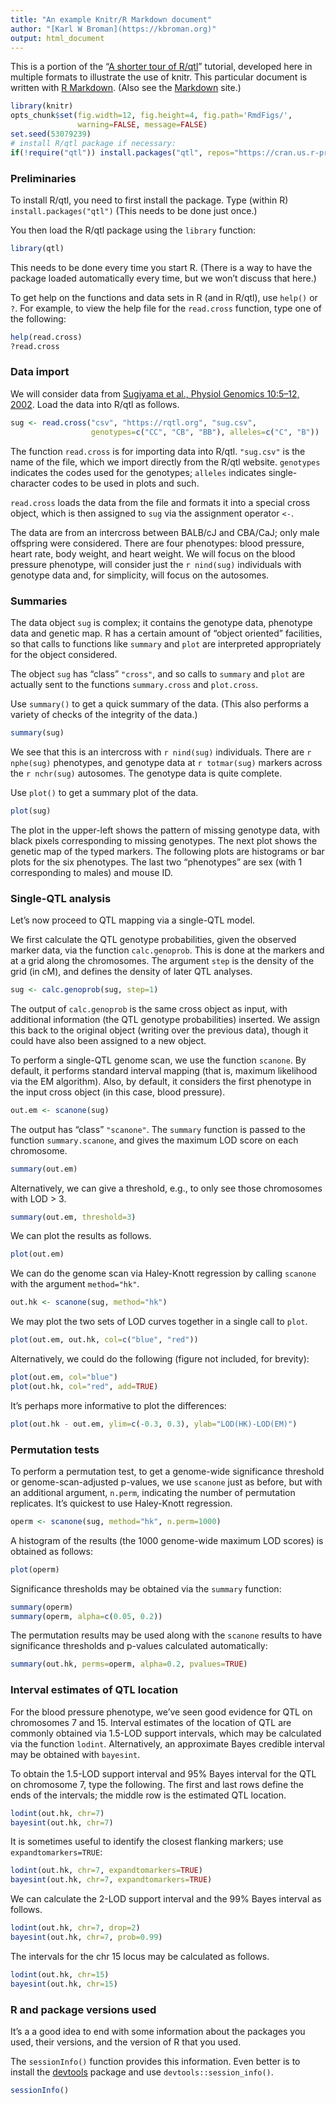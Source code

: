 ```yaml
---
title: "An example Knitr/R Markdown document"
author: "[Karl W Broman](https://kbroman.org)"
output: html_document
---
```


This is a portion of the "[A shorter tour of R/qtl](https://rqtl.org/rqtltour2.pdf)"
tutorial, developed here in multiple formats to illustrate the use of knitr.
This particular document is written with [R Markdown](https://rmarkdown.rstudio.com).
(Also see the [Markdown](http://daringfireball.net/projects/markdown/)
site.)

```r
library(knitr)
opts_chunk$set(fig.width=12, fig.height=4, fig.path='RmdFigs/',
               warning=FALSE, message=FALSE)
set.seed(53079239)
# install R/qtl package if necessary:
if(!require("qtl")) install.packages("qtl", repos="https://cran.us.r-project.org")
```

### Preliminaries

To install R/qtl, you need to first install the package.
Type (within R) `install.packages("qtl")`
(This needs to be done just once.)

You then load the R/qtl package using the `library` function:

```r
library(qtl)
```

This needs to be done every time you start R. (There is a way to
have the package loaded automatically every time, but we won't discuss
that here.)

To get help on the functions and data sets in R
(and in R/qtl), use `help()` or `?`. For example, to view the help
file for the `read.cross` function, type one of the following:

```r
help(read.cross)
?read.cross
```

### Data import

We will consider data from [Sugiyama et al., Physiol Genomics 10:5&ndash;12,
2002](https://www.ncbi.nlm.nih.gov/pubmed/12118100). Load the data into R/qtl as follows.

```r
sug <- read.cross("csv", "https://rqtl.org", "sug.csv",
                  genotypes=c("CC", "CB", "BB"), alleles=c("C", "B"))
```


The function `read.cross` is for importing data into R/qtl.
`"sug.csv"` is the name of the file, which we import directly
from the R/qtl website.  `genotypes` indicates the codes used for
the genotypes; `alleles` indicates single-character codes to be
used in plots and such.

`read.cross` loads the data from the file and formats it into
a special cross object, which is then assigned to `sug` via the
assignment operator `<-`.

The
data are from an intercross between BALB/cJ and CBA/CaJ; only male
offspring were considered.  There are four phenotypes: blood pressure,
heart rate, body weight, and heart weight.  We will focus on the blood
pressure phenotype, will consider just the `r nind(sug)` individuals with
genotype data and, for simplicity, will focus on the autosomes.


### Summaries

The data object `sug` is complex; it contains the genotype
data, phenotype data and genetic map.  R has a certain amount of
"object oriented" facilities, so that calls to functions like
`summary` and `plot` are interpreted appropriately for the object
considered.

The object `sug` has "class" `"cross"`, and so calls to
`summary` and `plot` are actually sent to the functions
`summary.cross` and `plot.cross`.

Use `summary()` to get a quick summary of the data.  (This also
performs a variety of checks of the integrity of the data.)

```r
summary(sug)
```

We see that this is an intercross with `r nind(sug)` individuals.
There are `r nphe(sug)` phenotypes, and genotype data at
`r totmar(sug)` markers across the `r nchr(sug)` autosomes.  The genotype
data is quite complete.

Use `plot()` to get a summary plot of the data.

```r
plot(sug)
```

The plot in the upper-left shows the pattern of missing genotype data, with
black pixels corresponding to missing genotypes.  The next plot shows
the genetic map of the typed markers.  The following plots are
histograms or bar plots for the six phenotypes.  The last two
"phenotypes" are sex (with 1 corresponding to males) and mouse ID.


### Single-QTL analysis

Let's now proceed to QTL mapping via a single-QTL model.

We first calculate the QTL genotype probabilities, given the
observed marker data, via the function `calc.genoprob`.  This is
done at the markers and at a grid along the chromosomes.  The argument
`step` is the density of the grid (in cM), and defines the
density of later QTL analyses.

```r
sug <- calc.genoprob(sug, step=1)
```

The output of `calc.genoprob` is the same cross object as input,
with additional information (the QTL genotype probabilities) inserted.  We
assign this back to the original object (writing over the previous
data), though it could have also been assigned to a new object.

To perform a single-QTL genome scan, we use the function `scanone`.
By default, it performs standard interval mapping (that is, maximum
likelihood via the EM algorithm).  Also, by default, it considers the
first phenotype in the input cross object (in this case, blood
pressure).

```r
out.em <- scanone(sug)
```

The output has "class" `"scanone"`.  The `summary`
function is passed to the function `summary.scanone`, and gives
the maximum LOD score on each chromosome.

```r
summary(out.em)
```

Alternatively, we can give a threshold, e.g., to only see those
chromosomes with LOD > 3.

```r
summary(out.em, threshold=3)
```

We can plot the results as follows.

```r
plot(out.em)
```

We can do the genome scan via Haley-Knott regression by calling
`scanone` with the argument `method="hk"`.

```r
out.hk <- scanone(sug, method="hk")
```

We may plot the two sets of LOD curves together in a single call
to `plot`.

```r
plot(out.em, out.hk, col=c("blue", "red"))
```

Alternatively, we could do the following (figure not included, for brevity):

```r
plot(out.em, col="blue")
plot(out.hk, col="red", add=TRUE)
```

It's perhaps more informative to plot the differences:

```r
plot(out.hk - out.em, ylim=c(-0.3, 0.3), ylab="LOD(HK)-LOD(EM)")
```

### Permutation tests

To perform a permutation test, to get a genome-wide significance
threshold or genome-scan-adjusted p-values, we use `scanone` just as
before, but with an additional argument, `n.perm`, indicating the
number of permutation replicates.  It's quickest to use Haley-Knott
regression.

```r
operm <- scanone(sug, method="hk", n.perm=1000)
```

A histogram of the results (the 1000 genome-wide maximum LOD
scores) is obtained as follows:

```r
plot(operm)
```

Significance thresholds may be obtained via the `summary`
function:

```r
summary(operm)
summary(operm, alpha=c(0.05, 0.2))
```

The permutation results may be used along with
the `scanone` results to have significance thresholds and
p-values calculated automatically:

```r
summary(out.hk, perms=operm, alpha=0.2, pvalues=TRUE)
```


### Interval estimates of QTL location

For the blood pressure phenotype, we've seen good evidence for QTL on
chromosomes 7 and 15.  Interval estimates of the location of QTL are
commonly obtained via 1.5-LOD support intervals, which may be
calculated via the function `lodint`.  Alternatively, an
approximate Bayes credible interval may be obtained with
`bayesint`.

To obtain the 1.5-LOD support interval and 95% Bayes interval
for the QTL on chromosome 7, type the following.
The first and last rows define the ends of the intervals; the middle
row is the estimated QTL location.

```r
lodint(out.hk, chr=7)
bayesint(out.hk, chr=7)
```

It is sometimes useful to identify the closest flanking markers;
use `expandtomarkers=TRUE`:

```r
lodint(out.hk, chr=7, expandtomarkers=TRUE)
bayesint(out.hk, chr=7, expandtomarkers=TRUE)
```

We can calculate the 2-LOD support interval and the 99% Bayes
interval as follows.

```r
lodint(out.hk, chr=7, drop=2)
bayesint(out.hk, chr=7, prob=0.99)
```

The intervals for the chr 15 locus may be calculated as follows.

```r
lodint(out.hk, chr=15)
bayesint(out.hk, chr=15)
```


### R and package versions used

It's a a good idea to end with some information about the packages you
used, their versions, and the version of R that you used.

The `sessionInfo()` function provides this information. Even better is
to install the [devtools](https://github.com/hadley/devtools) package
and use `devtools::session_info()`.

```r
sessionInfo()
```
